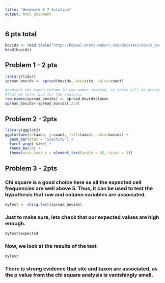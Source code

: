 ```yaml
---
title: "Homework # 7 Solution"
output: html_document
---
```


## 6 pts total

```r
bovids <- read.table("http://hompal-stats.wabarr.com/datasets/bovid_occurrences.txt", header=TRUE, sep="\t")
head(bovids)
```

## Problem 1 - 2 pts
```r
library(tidyr)
spread_bovids <- spread(bovids, key=site, value=count)

#convert the taxon column to row.names instead, as these will be preserved in the matrix
#that we later use for the analysis
row.names(spread_bovids) <- spread_bovids$taxon
spread_bovids<-spread_bovids[,2:9]

```
## Problem 2 - 2pts

```r
library(ggplot2)
ggplot(aes(x=taxon, y=count, fill=taxon), data=bovids) + 
  geom_bar(stat = "identity") + 
  facet_wrap(~site) + 
  theme_bw(30) + 
  theme(axis.text.x = element_text(angle = 45, hjust = 1))
```

## Problem 3 - 2pts

### Chi square is a good choice here as all the expected cell frequencies are well above 5.  Thus, it can be used to test the hypothesis that row and column variables are associated. 


```r
myTest <- chisq.test(spread_bovids)
```


### Just to make sure, lets check that our expected values are high enough.

```r
myTest$expected
```


### Now, we look at the results of the test

```r
myTest
```

### There is strong evidence that site and taxon are associated, as the p value from the chi square analysis is vanishingly small. 